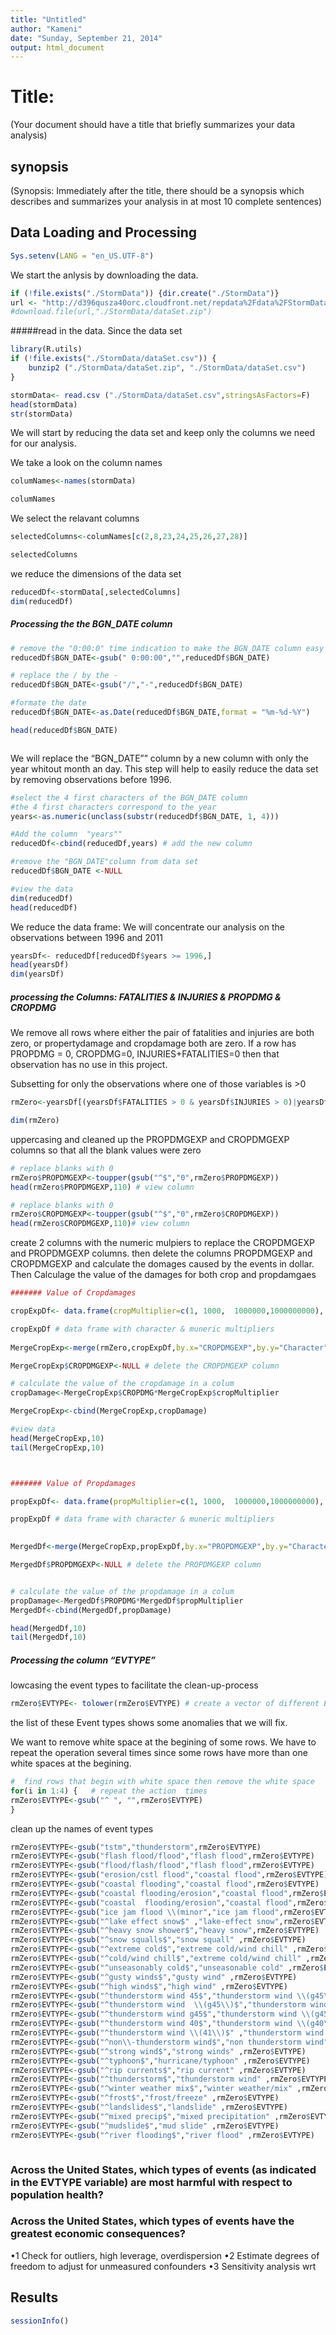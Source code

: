 ```yaml
---
title: "Untitled"
author: "Kameni"
date: "Sunday, September 21, 2014"
output: html_document
---
```

# Title: 
(Your document should have a title that briefly summarizes your data analysis)


## synopsis
(Synopsis: Immediately after the title, there should be a synopsis which describes and summarizes your analysis in at most 10 complete sentences)


## Data Loading and  Processing
```r
Sys.setenv(LANG = "en_US.UTF-8")

```


 We start the anlysis by downloading the data.
```r

if (!file.exists("./StormData")) {dir.create("./StormData")}
url <- "http://d396qusza40orc.cloudfront.net/repdata%2Fdata%2FStormData.csv.bz2"
#download.file(url,"./StormData/dataSet.zip")


```



#####read in the data. Since the data set 
```r
library(R.utils)
if (!file.exists("./StormData/dataSet.csv")) {
    bunzip2 ("./StormData/dataSet.zip", "./StormData/dataSet.csv")
}

stormData<- read.csv ("./StormData/dataSet.csv",stringsAsFactors=F)
head(stormData)
str(stormData)
```




We will start by reducing the data set and keep only the columns we need for our analysis.

 We take a look on the column names
```r
columNames<-names(stormData)

columNames
```



 We select the relavant columns
```r
selectedColumns<-columNames[c(2,8,23,24,25,26,27,28)] 

selectedColumns

```



 we reduce the dimensions of the data set
```r
reducedDf<-stormData[,selectedColumns]
dim(reducedDf)
```

##### Processing the the BGN_DATE column

```r
# remove the "0:00:0" time indication to make the BGN_DATE column easy to handle
reducedDf$BGN_DATE<-gsub(" 0:00:00","",reducedDf$BGN_DATE)

# replace the / by the - 
reducedDf$BGN_DATE<-gsub("/","-",reducedDf$BGN_DATE)

#formate the date
reducedDf$BGN_DATE<-as.Date(reducedDf$BGN_DATE,format = "%m-%d-%Y")

head(reducedDf$BGN_DATE)



```

 
 
 We will replace the "BGN_DATE"" column by a new column with only the year whitout month an day. This step will help to easily reduce the data set by removing observations before 1996.
 
 
```r
#select the 4 first characters of the BGN_DATE column
#the 4 first characters correspond to the year
years<-as.numeric(unclass(substr(reducedDf$BGN_DATE, 1, 4)))

#Add the column  "years""
reducedDf<-cbind(reducedDf,years) # add the new column

#remove the "BGN_DATE"column from data set
reducedDf$BGN_DATE <-NULL

#view the data 
dim(reducedDf)
head(reducedDf)


```



We reduce the data frame: We will concentrate our analysis on the  observations between 1996 and 2011

```r
yearsDf<- reducedDf[reducedDf$years >= 1996,]
head(yearsDf)
dim(yearsDf)
```


##### processing the Columns: FATALITIES & INJURIES & PROPDMG & CROPDMG

We remove all rows where either the pair of fatalities and injuries are both zero, or propertydamage and cropdamage both are zero. 
If a row has PROPDMG = 0, CROPDMG=0, INJURIES+FATALITIES=0 then that observation has no use in this project.  

Subsetting for only the observations where one of those variables is >0 
```r
rmZero<-yearsDf[(yearsDf$FATALITIES > 0 & yearsDf$INJURIES > 0)|yearsDf$PROPDMG  > 0|yearsDf$CROPDMG > 0,]

dim(rmZero)
```


uppercasing and cleaned up the PROPDMGEXP and CROPDMGEXP columns so that all the blank values were zero
```r

# replace blanks with 0
rmZero$PROPDMGEXP<-toupper(gsub("^$","0",rmZero$PROPDMGEXP))
head(rmZero$PROPDMGEXP,110) # view column

# replace blanks with 0
rmZero$CROPDMGEXP<-toupper(gsub("^$","0",rmZero$CROPDMGEXP))
head(rmZero$CROPDMGEXP,110)# view column

```


 create 2 columns with the numeric mulpiers to replace the  CROPDMGEXP and PROPDMGEXP columns. then delete the columns PROPDMGEXP and CROPDMGEXP and calculate the domages caused by the events in dollar. Then Calculage the value of the damages for both crop and propdamgaes
 
```r

####### Value of Cropdamages

cropExpDf<- data.frame(cropMultiplier=c(1, 1000,  1000000,1000000000), Character = c("0", "K","M","B" ))

cropExpDf # data frame with character & muneric multipliers
    
MergeCropExp<-merge(rmZero,cropExpDf,by.x="CROPDMGEXP",by.y="Character" )

MergeCropExp$CROPDMGEXP<-NULL # delete the CROPDMGEXP column

# calculate the value of the cropdamage in a colum 
cropDamage<-MergeCropExp$CROPDMG*MergeCropExp$cropMultiplier

MergeCropExp<-cbind(MergeCropExp,cropDamage)

#view data
head(MergeCropExp,10)
tail(MergeCropExp,10)



####### Value of Propdamages

propExpDf<- data.frame(propMultiplier=c(1, 1000,  1000000,1000000000), Characters = c("0", "K","M","B" ))

propExpDf # data frame with character & muneric multipliers
    

MergedDf<-merge(MergeCropExp,propExpDf,by.x="PROPDMGEXP",by.y="Characters" )

MergedDf$PROPDMGEXP<-NULL # delete the PROPDMGEXP column


# calculate the value of the propdamage in a colum 
propDamage<-MergedDf$PROPDMG*MergedDf$propMultiplier
MergedDf<-cbind(MergedDf,propDamage)

head(MergedDf,10)
tail(MergedDf,10)
```

##### Processing the column "EVTYPE"
 
 lowcasing the event types to facilitate the clean-up-process
```r
rmZero$EVTYPE<- tolower(rmZero$EVTYPE) # create a vector of different Event type

```


the list of these Event types shows some anomalies that we will fix.

 We want to  remove white space at the begining of some rows. We have to repeat
 the operation several times since some rows have more than one white spaces at the begining.
  
  
```r
#  find rows that begin with white space then remove the white space 
for(i in 1:4) {   # repeat the action  times
rmZero$EVTYPE<-gsub("^ ", "",rmZero$EVTYPE)
}

```

 
clean up the names of event types

```r

rmZero$EVTYPE<-gsub("tstm","thunderstorm",rmZero$EVTYPE)
rmZero$EVTYPE<-gsub("flash flood/flood","flash flood",rmZero$EVTYPE)
rmZero$EVTYPE<-gsub("flood/flash/flood","flash flood",rmZero$EVTYPE)
rmZero$EVTYPE<-gsub("erosion/cstl flood","coastal flood",rmZero$EVTYPE)
rmZero$EVTYPE<-gsub("coastal flooding","coastal flood",rmZero$EVTYPE)
rmZero$EVTYPE<-gsub("coastal flooding/erosion","coastal flood",rmZero$EVTYPE)
rmZero$EVTYPE<-gsub("coastal  flooding/erosion","coastal flood",rmZero$EVTYPE)
rmZero$EVTYPE<-gsub("ice jam flood \\(minor","ice jam flood",rmZero$EVTYPE)
rmZero$EVTYPE<-gsub("^lake effect snow$" ,"lake-effect snow",rmZero$EVTYPE)
rmZero$EVTYPE<-gsub("^heavy snow shower$","heavy snow",rmZero$EVTYPE)
rmZero$EVTYPE<-gsub("^snow squalls$","snow squall" ,rmZero$EVTYPE)
rmZero$EVTYPE<-gsub("^extreme cold$","extreme cold/wind chill" ,rmZero$EVTYPE)
rmZero$EVTYPE<-gsub("^cold/wind chill$","extreme cold/wind chill" ,rmZero$EVTYPE)
rmZero$EVTYPE<-gsub("^unseasonably cold$","unseasonable cold" ,rmZero$EVTYPE)
rmZero$EVTYPE<-gsub("^gusty winds$","gusty wind" ,rmZero$EVTYPE)
rmZero$EVTYPE<-gsub("^high winds$","high wind" ,rmZero$EVTYPE)
rmZero$EVTYPE<-gsub("^thunderstorm wind 45$","thunderstorm wind \\(g45\\)" ,rmZero$EVTYPE)
rmZero$EVTYPE<-gsub("^thunderstorm wind  \\(g45\\)$","thunderstorm wind \\(g45\\)" ,rmZero$EVTYPE)
rmZero$EVTYPE<-gsub("^thunderstorm wind g45$","thunderstorm wind \\(g45\\)" ,rmZero$EVTYPE)
rmZero$EVTYPE<-gsub("^thunderstorm wind 40$","thunderstorm wind \\(g40\\)" ,rmZero$EVTYPE)
rmZero$EVTYPE<-gsub("^thunderstorm wind \\(41\\)$" ,"thunderstorm wind \\(g41\\)" ,rmZero$EVTYPE)
rmZero$EVTYPE<-gsub("^non\\-thunderstorm wind$","non thunderstorm wind" ,rmZero$EVTYPE)
rmZero$EVTYPE<-gsub("^strong wind$","strong winds" ,rmZero$EVTYPE)
rmZero$EVTYPE<-gsub("^typhoon$","hurricane/typhoon" ,rmZero$EVTYPE)
rmZero$EVTYPE<-gsub("^rip currents$","rip current" ,rmZero$EVTYPE)
rmZero$EVTYPE<-gsub("^thunderstorm$","thunderstorm wind" ,rmZero$EVTYPE)
rmZero$EVTYPE<-gsub("^winter weather mix$","winter weather/mix" ,rmZero$EVTYPE)
rmZero$EVTYPE<-gsub("^frost$","frost/freeze" ,rmZero$EVTYPE)
rmZero$EVTYPE<-gsub("^landslides$","landslide" ,rmZero$EVTYPE)
rmZero$EVTYPE<-gsub("^mixed precip$","mixed precipitation" ,rmZero$EVTYPE)
rmZero$EVTYPE<-gsub("^mudslide$","mud slide" ,rmZero$EVTYPE)
rmZero$EVTYPE<-gsub("^river flooding$","river flood" ,rmZero$EVTYPE)

```




```r

```

### Across the United States, which types of events (as indicated in the EVTYPE variable) are most harmful with respect to population health?



 
 



### Across the United States, which types of events have the greatest economic consequences?
•1 Check for outliers, high leverage, overdispersion
•2 Estimate degrees of freedom to adjust for unmeasured confounders
•3 Sensitivity analysis wrt


## Results 

```r
sessionInfo()
```
